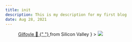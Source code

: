 ```yaml
---
title: init 
description: This is my description for my first blog
date: Aug 28, 2021
---
```



<Figure
  width={750}
  height={500}
  desc={
    <div>
      <a
        href="https://silicon-valley.fandom.com/wiki/Bertram_Gilfoyle"
        target="_blank"
      >
      Gilfoyle 👹 {" "}
      </a>
      from Silicon Valley 
    </div>
  }
>
  <Image src="/images/hello/meme.jpeg" />
</Figure>
